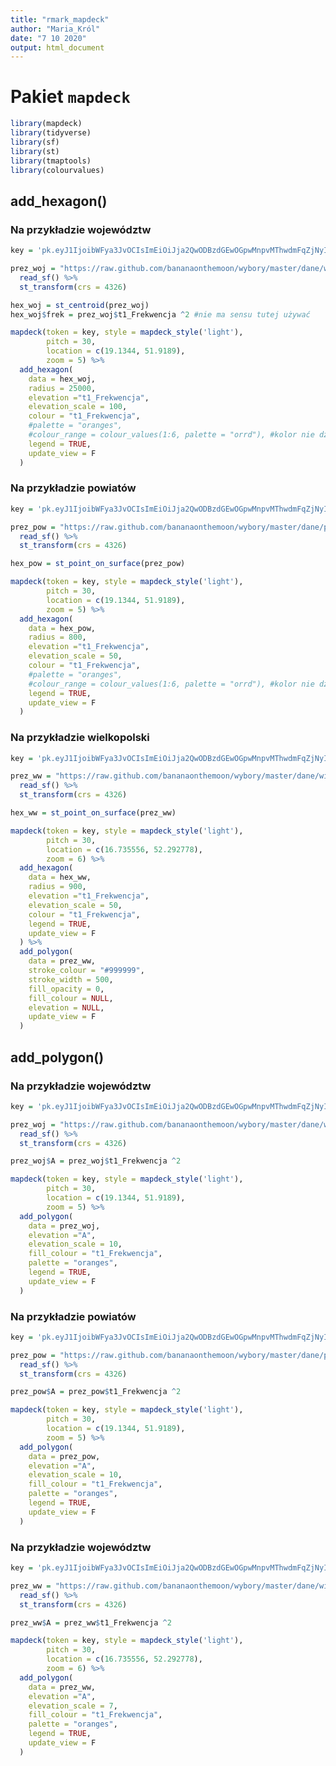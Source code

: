 ```yaml
---
title: "rmark_mapdeck"
author: "Maria_Król"
date: "7 10 2020"
output: html_document
---
```


# Pakiet `mapdeck`

```r

library(mapdeck)
library(tidyverse)
library(sf)
library(st)
library(tmaptools)
library(colourvalues)

```

## add_hexagon()


### Na przykładzie województw

```r

key = 'pk.eyJ1IjoibWFya3JvOCIsImEiOiJja2QwODBzdGEwOGpwMnpvMThwdmFqZjNyIn0.BltIhc4-ZufZxHhOyUo30g'

prez_woj = "https://raw.github.com/bananaonthemoon/wybory/master/dane/wojewodztwa.gpkg" %>%
  read_sf() %>%
  st_transform(crs = 4326)

```

```r

hex_woj = st_centroid(prez_woj)
hex_woj$frek = prez_woj$t1_Frekwencja ^2 #nie ma sensu tutej używać

mapdeck(token = key, style = mapdeck_style('light'),
        pitch = 30, 
        location = c(19.1344, 51.9189), 
        zoom = 5) %>%
  add_hexagon(
    data = hex_woj,
    radius = 25000,
    elevation ="t1_Frekwencja",
    elevation_scale = 100,
    colour = "t1_Frekwencja",
    #palette = "oranges",
    #colour_range = colour_values(1:6, palette = "orrd"), #kolor nie działa?
    legend = TRUE,
    update_view = F
  )

```


### Na przykładzie powiatów

```r

key = 'pk.eyJ1IjoibWFya3JvOCIsImEiOiJja2QwODBzdGEwOGpwMnpvMThwdmFqZjNyIn0.BltIhc4-ZufZxHhOyUo30g'

prez_pow = "https://raw.github.com/bananaonthemoon/wybory/master/dane/powiaty.gpkg" %>%
  read_sf() %>%
  st_transform(crs = 4326)

```

```r

hex_pow = st_point_on_surface(prez_pow)

mapdeck(token = key, style = mapdeck_style('light'),
        pitch = 30, 
        location = c(19.1344, 51.9189), 
        zoom = 5) %>%
  add_hexagon(
    data = hex_pow,
    radius = 800,
    elevation ="t1_Frekwencja",
    elevation_scale = 50,
    colour = "t1_Frekwencja",
    #palette = "oranges",
    #colour_range = colour_values(1:6, palette = "orrd"), #kolor nie działa?
    legend = TRUE,
    update_view = F
  )

```


### Na przykładzie wielkopolski

```r

key = 'pk.eyJ1IjoibWFya3JvOCIsImEiOiJja2QwODBzdGEwOGpwMnpvMThwdmFqZjNyIn0.BltIhc4-ZufZxHhOyUo30g'

prez_ww = "https://raw.github.com/bananaonthemoon/wybory/master/dane/wielkopolska.gpkg" %>%
  read_sf() %>%
  st_transform(crs = 4326)

```

```r

hex_ww = st_point_on_surface(prez_ww)

mapdeck(token = key, style = mapdeck_style('light'),
        pitch = 30, 
        location = c(16.735556, 52.292778), 
        zoom = 6) %>%
  add_hexagon(
    data = hex_ww,
    radius = 900,
    elevation ="t1_Frekwencja",
    elevation_scale = 50,
    colour = "t1_Frekwencja",
    legend = TRUE,
    update_view = F
  ) %>%
  add_polygon(
    data = prez_ww,
    stroke_colour = "#999999",
    stroke_width = 500,
    fill_opacity = 0,
    fill_colour = NULL,
    elevation = NULL,
    update_view = F
  )

```





## add_polygon()


### Na przykładzie województw

```r

key = 'pk.eyJ1IjoibWFya3JvOCIsImEiOiJja2QwODBzdGEwOGpwMnpvMThwdmFqZjNyIn0.BltIhc4-ZufZxHhOyUo30g'

prez_woj = "https://raw.github.com/bananaonthemoon/wybory/master/dane/wojewodztwa.gpkg" %>%
  read_sf() %>%
  st_transform(crs = 4326)

```

```r

prez_woj$A = prez_woj$t1_Frekwencja ^2

mapdeck(token = key, style = mapdeck_style('light'),
        pitch = 30, 
        location = c(19.1344, 51.9189), 
        zoom = 5) %>%
  add_polygon(
    data = prez_woj,
    elevation ="A",
    elevation_scale = 10,
    fill_colour = "t1_Frekwencja",
    palette = "oranges",
    legend = TRUE,
    update_view = F
  )


```


### Na przykładzie powiatów

```r

key = 'pk.eyJ1IjoibWFya3JvOCIsImEiOiJja2QwODBzdGEwOGpwMnpvMThwdmFqZjNyIn0.BltIhc4-ZufZxHhOyUo30g'

prez_pow = "https://raw.github.com/bananaonthemoon/wybory/master/dane/powiaty.gpkg" %>%
  read_sf() %>%
  st_transform(crs = 4326)

```

```r

prez_pow$A = prez_pow$t1_Frekwencja ^2

mapdeck(token = key, style = mapdeck_style('light'),
        pitch = 30, 
        location = c(19.1344, 51.9189), 
        zoom = 5) %>%
  add_polygon(
    data = prez_pow,
    elevation ="A",
    elevation_scale = 10,
    fill_colour = "t1_Frekwencja",
    palette = "oranges",
    legend = TRUE,
    update_view = F
  )


```


### Na przykładzie województw

```r

key = 'pk.eyJ1IjoibWFya3JvOCIsImEiOiJja2QwODBzdGEwOGpwMnpvMThwdmFqZjNyIn0.BltIhc4-ZufZxHhOyUo30g'

prez_ww = "https://raw.github.com/bananaonthemoon/wybory/master/dane/wielkopolska.gpkg" %>%
  read_sf() %>%
  st_transform(crs = 4326)

```

```r

prez_ww$A = prez_ww$t1_Frekwencja ^2

mapdeck(token = key, style = mapdeck_style('light'),
        pitch = 30, 
        location = c(16.735556, 52.292778),  
        zoom = 6) %>%
  add_polygon(
    data = prez_ww,
    elevation ="A",
    elevation_scale = 7,
    fill_colour = "t1_Frekwencja",
    palette = "oranges",
    legend = TRUE,
    update_view = F
  )


```
